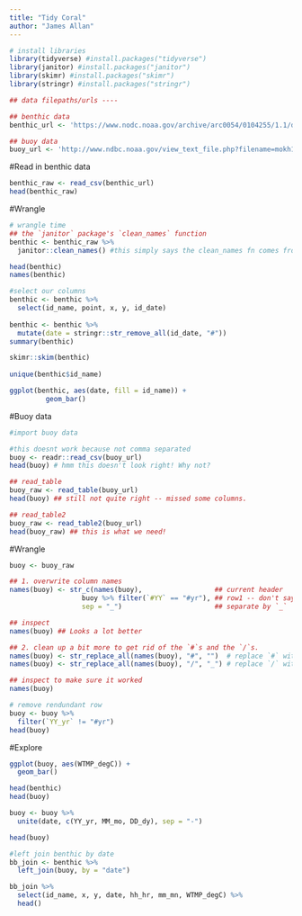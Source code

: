 ```yaml
---
title: "Tidy Coral"
author: "James Allan"
---
```


```r
# install libraries
library(tidyverse) #install.packages("tidyverse")
library(janitor) #install.packages("janitor")
library(skimr) #install.packages("skimr")
library(stringr) #install.packages("stringr")

## data filepaths/urls ----

## benthic data
benthic_url <- 'https://www.nodc.noaa.gov/archive/arc0054/0104255/1.1/data/0-data/cd08/100308OaAla03m.CSV'

## buoy data
buoy_url <- 'http://www.ndbc.noaa.gov/view_text_file.php?filename=mokh1h2010.txt.gz&dir=data/historical/stdmet/'
```

#Read in benthic data
```r
benthic_raw <- read_csv(benthic_url)
head(benthic_raw)

```

#Wrangle
```r
# wrangle time
## the `janitor` package's `clean_names` function
benthic <- benthic_raw %>%
  janitor::clean_names() #this simply says the clean_names fn comes from the janitor package this is good practice to do this id you dont immediately know the package

head(benthic)   
names(benthic)

#select our columns
benthic <- benthic %>%
  select(id_name, point, x, y, id_date)
  
benthic <- benthic %>%
  mutate(date = stringr::str_remove_all(id_date, "#"))
summary(benthic)

skimr::skim(benthic)
   
unique(benthic$id_name)         

ggplot(benthic, aes(date, fill = id_name)) +
         geom_bar()
```

#Buoy data

```r

#import buoy data

#this doesnt work because not comma separated
buoy <- readr::read_csv(buoy_url)
head(buoy) # hmm this doesn't look right! Why not?

## read_table
buoy_raw <- read_table(buoy_url)
head(buoy) ## still not quite right -- missed some columns.

## read_table2
buoy_raw <- read_table2(buoy_url)
head(buoy_raw) ## this is what we need!
```

#Wrangle
```r
buoy <- buoy_raw

## 1. overwrite column names
names(buoy) <- str_c(names(buoy),                  ## current header
                  buoy %>% filter(`#YY` == "#yr"), ## row1 -- don't say buoy[1,] 
                  sep = "_")                       ## separate by `_`

## inspect
names(buoy) ## Looks a lot better

## 2. clean up a bit more to get rid of the `#`s and the `/`s. 
names(buoy) <- str_replace_all(names(buoy), "#", "")  # replace `#` with nothing 
names(buoy) <- str_replace_all(names(buoy), "/", "_") # replace `/` with `_`

## inspect to make sure it worked
names(buoy)

# remove rendundant row
buoy <- buoy %>%
  filter(`YY_yr` != "#yr")
head(buoy)
```

#Explore
```r
ggplot(buoy, aes(WTMP_degC)) +
  geom_bar()

head(benthic)
head(buoy)

buoy <- buoy %>%
  unite(date, c(YY_yr, MM_mo, DD_dy), sep = "-")

head(buoy)

#left join benthic by date
bb_join <- benthic %>%
  left_join(buoy, by = "date")

bb_join %>%
  select(id_name, x, y, date, hh_hr, mm_mn, WTMP_degC) %>%
  head()
```

